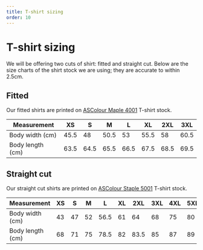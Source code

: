 ```yaml
---
title: T-shirt sizing
order: 10
---
```


# T-shirt sizing

We will be offering two cuts of shirt: fitted and straight cut. Below are the size charts of the shirt stock we are using; they are accurate to within 2.5cm.

## Fitted

Our fitted shirts are printed on [ASColour Maple 4001](https://www.ascolour.com.au/wos-maple-tee-4001/) T-shirt stock.

| Measurement      | XS   | S    | M    | L    | XL   | 2XL  | 3XL  |
| ---------------- | ---- | ---- | ---- | ---- | ---- | ---- | ---- |
| Body width (cm)  | 45.5 | 48   | 50.5 | 53   | 55.5 | 58   | 60.5 |
| Body length (cm) | 63.5 | 64.5 | 65.5 | 66.5 | 67.5 | 68.5 | 69.5 |

## Straight cut

Our straight cut shirts are printed on [ASColour Staple 5001](https://www.ascolour.com.au/staple-tee-5001/) T-shirt stock.

| Measurement      | XS  | S   | M   | L    | XL  | 2XL  | 3XL | 4XL | 5XL |
| ---------------- | --- | --- | --- | ---- | --- | ---- | --- | --- | --- |
| Body width (cm)  | 43  | 47  | 52  | 56.5 | 61  | 64   | 68  | 75  | 80  |
| Body length (cm) | 68  | 71  | 75  | 78.5 | 82  | 83.5 | 85  | 87  | 89  |
